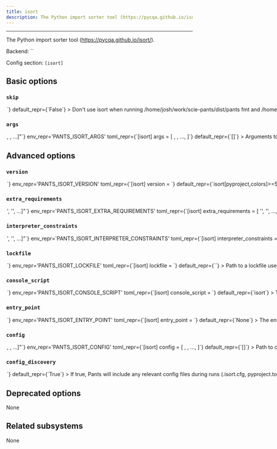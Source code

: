 ```yaml
---
title: isort
description: The Python import sorter tool (https://pycqa.github.io/isort/).
---
```



---

The Python import sorter tool (https://pycqa.github.io/isort/).

Backend: <span className="color--primary">``</span>

Config section: <span className="color--primary">`[isort]`</span>

<span className={styles.options}>

## Basic options

### `skip`

<Option
  cli_repr={`--[no-]isort-skip`}
  env_repr='PANTS_ISORT_SKIP'
  toml_repr={`[isort]
skip = <bool>`}
  default_repr={`False`}
>

Don&#x27;t use isort when running `/home/josh/work/scie-pants/dist/pants fmt` and `/home/josh/work/scie-pants/dist/pants lint`.

</Option>

### `args`

<Option
  cli_repr={`--isort-args="[<shell_str>, <shell_str>, ...]"`}
  env_repr='PANTS_ISORT_ARGS'
  toml_repr={`[isort]
args = [
    <shell_str>,
    <shell_str>,
    ...,
]`}
  default_repr={`[]`}
>

Arguments to pass directly to isort, e.g. `--isort-args="--case-sensitive --trailing-comma"`.

</Option>

## Advanced options

### `version`

<Option
  cli_repr={`--isort-version=<str>`}
  env_repr='PANTS_ISORT_VERSION'
  toml_repr={`[isort]
version = <str>`}
  default_repr={`isort[pyproject,colors]>=5.9.3,<6.0`}
>

Requirement string for the tool.

</Option>

### `extra_requirements`

<Option
  cli_repr={`--isort-extra-requirements="['<str>', '<str>', ...]"`}
  env_repr='PANTS_ISORT_EXTRA_REQUIREMENTS'
  toml_repr={`[isort]
extra_requirements = [
    '<str>',
    '<str>',
    ...,
]`}
  default_repr={`[]`}
>

Any additional requirement strings to use with the tool. This is useful if the tool allows you to install plugins or if you need to constrain a dependency to a certain version.

</Option>

### `interpreter_constraints`

<Option
  cli_repr={`--isort-interpreter-constraints="['<str>', '<str>', ...]"`}
  env_repr='PANTS_ISORT_INTERPRETER_CONSTRAINTS'
  toml_repr={`[isort]
interpreter_constraints = [
    '<str>',
    '<str>',
    ...,
]`}
  default_repr={`[\n  "CPython>=3.7,<4"\n]`}
>

Python interpreter constraints for this tool.

</Option>

### `lockfile`

<Option
  cli_repr={`--isort-lockfile=<str>`}
  env_repr='PANTS_ISORT_LOCKFILE'
  toml_repr={`[isort]
lockfile = <str>`}
  default_repr={`<default>`}
>

Path to a lockfile used for installing the tool.

Set to the string `<default>` to use a lockfile provided by Pants, so long as you have not changed the `--version` and `--extra-requirements` options, and the tool&#x27;s interpreter constraints are compatible with the default. Pants will error or warn if the lockfile is not compatible (controlled by `[python].invalid_lockfile_behavior`). See https://github.com/pantsbuild/pants/blob/release_2.8.1/src/python/pants/backend/python/lint/isort/lockfile.txt for the default lockfile contents.

Set to the string `<none>` to opt out of using a lockfile. We do not recommend this, though, as lockfiles are essential for reproducible builds.

To use a custom lockfile, set this option to a file path relative to the build root, then run `./pants generate-lockfiles --resolve=isort`.

Lockfile generation currently does not wire up the `[python-repos]` options. If lockfile generation fails, you can manually generate a lockfile, such as by using pip-compile or `pip freeze`. Set this option to the path to your manually generated lockfile. When manually maintaining lockfiles, set `[python].invalid_lockfile_behavior = 'ignore'`.

</Option>

### `console_script`

<Option
  cli_repr={`--isort-console-script=<str>`}
  env_repr='PANTS_ISORT_CONSOLE_SCRIPT'
  toml_repr={`[isort]
console_script = <str>`}
  default_repr={`isort`}
>

The console script for the tool. Using this option is generally preferable to (and mutually exclusive with) specifying an --entry-point since console script names have a higher expectation of staying stable across releases of the tool. Usually, you will not want to change this from the default.

</Option>

### `entry_point`

<Option
  cli_repr={`--isort-entry-point=<str>`}
  env_repr='PANTS_ISORT_ENTRY_POINT'
  toml_repr={`[isort]
entry_point = <str>`}
  default_repr={`None`}
>

The entry point for the tool. Generally you only want to use this option if the tool does not offer a --console-script (which this option is mutually exclusive with). Usually, you will not want to change this from the default.

</Option>

### `config`

<Option
  cli_repr={`--isort-config="[<file_option>, <file_option>, ...]"`}
  env_repr='PANTS_ISORT_CONFIG'
  toml_repr={`[isort]
config = [
    <file_option>,
    <file_option>,
    ...,
]`}
  default_repr={`[]`}
>

Path to config file understood by isort (https://pycqa.github.io/isort/docs/configuration/config_files/).

Setting this option will disable `[isort].config_discovery`. Use this option if the config is located in a non-standard location.

If using isort 5+ and you specify only 1 config file, Pants will configure isort&#x27;s argv to point to your config file.

</Option>

### `config_discovery`

<Option
  cli_repr={`--[no-]isort-config-discovery`}
  env_repr='PANTS_ISORT_CONFIG_DISCOVERY'
  toml_repr={`[isort]
config_discovery = <bool>`}
  default_repr={`True`}
>

If true, Pants will include any relevant config files during runs (`.isort.cfg`, `pyproject.toml`, `setup.cfg`, `tox.ini` and `.editorconfig`).

Use `[isort].config` instead if your config is in a non-standard location.

</Option>

## Deprecated options

None

## Related subsystems

None

</span>
